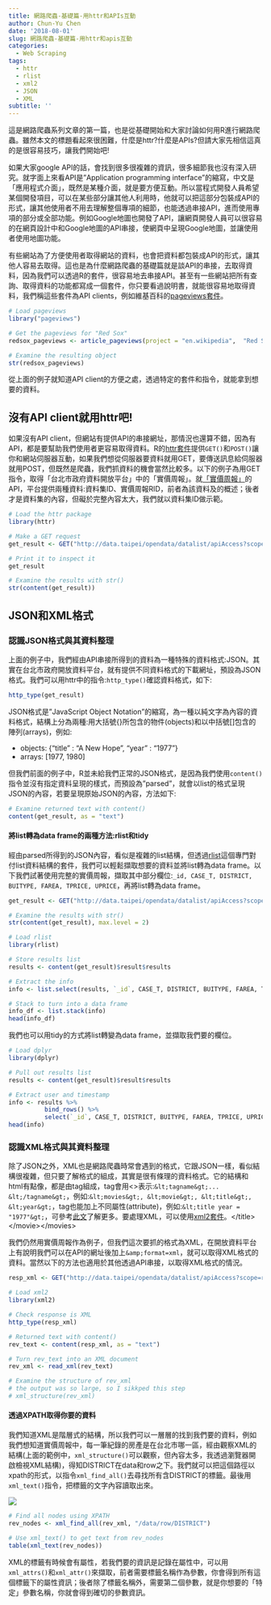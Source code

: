 ```yaml
---
title: 網路爬蟲-基礎篇-用httr和APIs互動
author: Chun-Yu Chen
date: '2018-08-01'
slug: 網路爬蟲-基礎篇-用httr和apis互動
categories:
  - Web Scraping
tags:
  - httr
  - rlist
  - xml2
  - JSON
  - XML
subtitle: ''
---
```

這是網路爬蟲系列文章的第一篇，也是從基礎開始和大家討論如何用R進行網路爬蟲。雖然本文的標題看起來很困難，什麼是httr?什麼是APIs?但請大家先相信這真的是很容易技巧，讓我們開始吧!

如果大家google API的話，會找到很多很複雜的資訊，很多細節我也沒有深入研究。就字面上來看API是"Application programming interface"的縮寫，中文是「應用程式介面」，既然是某種介面，就是要方便互動。所以當程式開發人員希望某個開發項目，可以在某些部分讓其他人利用時，他就可以把這部分包裝成API的形式，讓其他使用者不用去理解整個專項的細節，也能透過串接API，進而使用專項的部分或全部功能。例如Google地圖也開發了API，讓網頁開發人員可以很容易的在網頁設計中和Google地圖的API串接，使網頁中呈現Google地圖，並讓使用者使用地圖功能。

有些網站為了方便使用者取得網站的資料，也會把資料都包裝成API的形式，讓其他人容易去取得。這也是為什麼網路爬蟲的基礎篇就是談API的串接，去取得資料，因為我們可以透過R的套件，很容易地去串接API。甚至有一些網站把所有查詢、取得資料的功能都寫成一個套件，你只要看過說明書，就能很容易地取得資料，我們稱這些套件為API clients，例如維基百科的[pageviews套件](https://www.rdocumentation.org/packages/pageviews/versions/0.3.0)。

```r
# Load pageviews
library("pageviews")

# Get the pageviews for "Red Sox"
redsox_pageviews <- article_pageviews(project = "en.wikipedia",  "Red Sox")

# Examine the resulting object
str(redsox_pageviews)
```

從上面的例子就知道API client的方便之處，透過特定的套件和指令，就能拿到想要的資料。

## 沒有API client就用httr吧!

如果沒有API client，但網站有提供API的串接網址，那情況也還算不錯，因為有API，都是要幫助我們使用者更容易取得資料。R的[httr套件](https://www.rdocumentation.org/packages/httr/versions/1.3.1)提供`GET()`和`POST()`讓你和網站伺服器互動，如果我們想從伺服器要資料就用GET，要傳送訊息給伺服器就用POST，但既然是爬蟲，我們抓資料的機會當然比較多。以下的例子為用GET指令，取得「台北市政府資料開放平台」中的「實價周報」。就[「實價周報」](http://data.taipei/opendata/datalist/datasetMeta?oid=a9a97996-3a55-46c8-9076-e5ebdefad6dc)的API，平台提供兩種資料:資料集ID、實價周報RID，前者為該資料及的概述；後者才是資料集的內容，但礙於完整內容太大，我們就以資料集ID做示範。

```r
# Load the httr package
library(httr)

# Make a GET request
get_result <- GET("http://data.taipei/opendata/datalist/apiAccess?scope=datasetMetadataSearch&q=id:a9a97996-3a55-46c8-9076-e5ebdefad6dc")

# Print it to inspect it
get_result

# Examine the results with str()
str(content(get_result))
```

## JSON和XML格式

### 認識JSON格式與其資料整理

上面的例子中，我們經由API串接所得到的資料為一種特殊的資料格式:JSON。其實在台北市政府開放資料平台，就有提供不同資料格式的下載網址，預設為JSON格式。我們可以用httr中的指令:`http_type()`確認資料格式，如下:

```r
http_type(get_result)
```

JSON格式是"JavaScript Object Notation"的縮寫，為一種以純文字為內容的資料格式，結構上分為兩種:用大括號{}所包含的物件(objects)和以中括號[]包含的陣列(arrays)，例如:

- objects: {"title" : "A New Hope", "year" : "1977"}
- arrays: [1977, 1980]

但我們前面的例子中，R並未給我們正常的JSON格式，是因為我們使用`content()`指令並沒有指定資料呈現的樣式，而預設為"parsed"，就會以list的格式呈現JSON的內容，若要呈現原始JSON的內容，方法如下:

```r
# Examine returned text with content()
content(get_result, as = "text")
```

#### 將list轉為data frame的兩種方法:rlist和tidy

經由parsed所得到的JSON內容，看似是複雜的list結構，但透過[rlist](https://www.rdocumentation.org/packages/rlist/versions/0.4.6.1)這個專門對付list資料結構的套件，我們可以輕鬆擷取想要的資料並將list轉為data frame。以下我們試著使用完整的實價周報，擷取其中部分欄位:`_id, CASE_T, DISTRICT, BUITYPE, FAREA, TPRICE, UPRICE`，再將list轉為data frame。

```r
get_result <- GET("http://data.taipei/opendata/datalist/apiAccess?scope=resourceAquire&rid=51839ac9-6454-49f2-aaf2-abd05c5405c8")

# Examine the results with str()
str(content(get_result), max.level = 2)

# Load rlist
library(rlist)

# Store results list
results <- content(get_result)$result$results

# Extract the info
info <- list.select(results, `_id`, CASE_T, DISTRICT, BUITYPE, FAREA, TPRICE, UPRICE)

# Stack to turn into a data frame
info_df <- list.stack(info)
head(info_df)
```

我們也可以用tidy的方式將list轉變為data frame，並擷取我們要的欄位。

```r
# Load dplyr
library(dplyr)

# Pull out results list
results <- content(get_result)$result$results

# Extract user and timestamp
info <- results %>%
          bind_rows() %>%           
          select(`_id`, CASE_T, DISTRICT, BUITYPE, FAREA, TPRICE, UPRICE)
head(info)
```

### 認識XML格式與其資料整理

除了JSON之外，XML也是網路爬蟲時常會遇到的格式，它跟JSON一樣，看似結構很複雜，但只要了解格式的組成，其實是很有條理的資料格式。它的結構和html有點像，都是由tag組成，tag會用&lt;&gt;表示:`&lt;tagname&gt;... &lt;/tagname&gt;`，例如:`&lt;movies&gt;, &lt;movie&gt;, &lt;title&gt;, &lt;year&gt;`，tag也能加上不同屬性(attribute)，例如:`&lt;title year = "1977"&gt;`，可參考[此文](http://irw.ncut.edu.tw/peterju/xml.html)了解更多。要處理XML，可以使用[xml2套件](https://www.rdocumentation.org/packages/xml2/versions/1.2.0)。&lt;/title&gt;&lt;/movie&gt;&lt;/movies&gt;

我們仍然用實價周報作為例子，但我們這次要抓的格式為XML，在開放資料平台上有說明我們可以在API的網址後加上`&amp;format=xml`，就可以取得XML格式的資料。當然以下的方法也適用於其他透過API串接，以取得XML格式的情況。

```r
resp_xml <- GET("http://data.taipei/opendata/datalist/apiAccess?scope=resourceAquire&rid=51839ac9-6454-49f2-aaf2-abd05c5405c8&format=xml")

# Load xml2
library(xml2)

# Check response is XML
http_type(resp_xml)

# Returned text with content()
rev_text <- content(resp_xml, as = "text")

# Turn rev_text into an XML document
rev_xml <- read_xml(rev_text)

# Examine the structure of rev_xml
# the output was so large, so I sikkped this step
# xml_structure(rev_xml)
```

#### 透過XPATH取得你要的資料

我們知道XML是階層式的結構，所以我們可以一層層的找到我們要的資料，例如我們想知道實價周報中，每一筆紀錄的房產是在台北市哪一區，經由觀察XML的結構(上面的範例中，`xml_structure()`可以觀察，但內容太多，我透過瀏覽器開啟檢視XML結構)，得知DISTRICT在data和row之下。我們就可以把這個路徑以xpath的形式，以指令`xml_find_all()`去尋找所有含DISTRICT的標籤。最後用`xml_text()`指令，把標籤的文字內容讀取出來。

![](https://raw.githubusercontent.com/yo80106/R_Notes/master/public/image/2018-08-01_151923.png)

```r
# Find all nodes using XPATH 
rev_nodes <- xml_find_all(rev_xml, "/data/row/DISTRICT")

# Use xml_text() to get text from rev_nodes
table(xml_text(rev_nodes))
```

XML的標籤有時候會有屬性，若我們要的資訊是記錄在屬性中，可以用`xml_attrs()`和`xml_attr()`來擷取，前者需要標籤名稱作為參數，你會得到所有這個標籤下的屬性資訊；後者除了標籤名稱外，需要第二個參數，就是你想要的「特定」參數名稱，你就會得到確切的參數資訊。